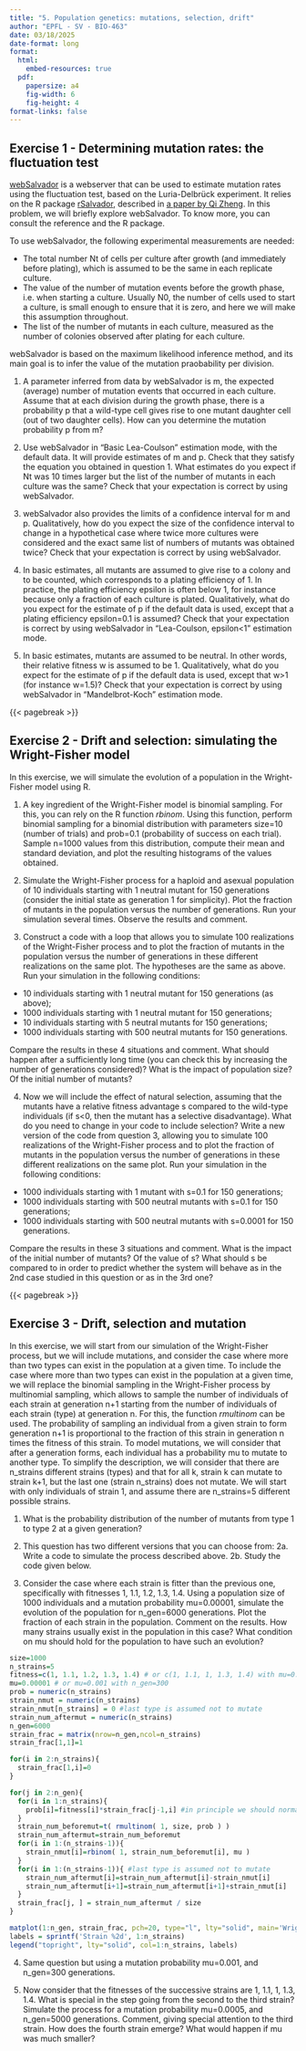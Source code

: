 ```yaml
---
title: "5. Population genetics: mutations, selection, drift"
author: "EPFL - SV - BIO-463"
date: 03/18/2025
date-format: long
format:
  html:
    embed-resources: true
  pdf:
    papersize: a4
    fig-width: 6
    fig-height: 4
format-links: false
---
```



## Exercise 1 - Determining mutation rates: the fluctuation test

[webSalvador](https://websalvador.eeeeeric.com/) is a webserver that can be used to estimate mutation rates using the fluctuation test, based on the Luria-Delbrück experiment.
It relies on the R package [rSalvador](https://github.com/eeeeeric/rSalvador), described in [a paper by Qi Zheng](https://academic.oup.com/g3journal/article/7/12/3849/6027424).
In this problem, we will briefly explore webSalvador. To know more, you can consult the reference and the R package.

To use webSalvador, the following experimental measurements are needed:

* The total number Nt of cells per culture after growth (and immediately before plating), which is assumed to be the same in each replicate culture. 
* The value of the number of mutation events before the growth phase, i.e. when starting a culture. Usually N0, the number of cells used to start a culture, is small enough to ensure that it is zero, and here we will make this assumption throughout.
* The list of the number of mutants in each culture, measured as the number of colonies observed after plating for each culture.

webSalvador is based on the maximum likelihood inference method, and its main goal is to infer the value of the mutation praobability per division.

1. A parameter inferred from data by webSalvador is m, the expected (average) number of mutation events that occurred in each culture. Assume that at each division during the growth phase, there is a probability p that a wild-type cell gives rise to one mutant daughter cell (out of two daughter cells). How can you determine the mutation probability p from m? 

2. Use webSalvador in "Basic Lea-Coulson" estimation mode, with the default data. It will provide estimates of m and p. Check that they satisfy the equation you obtained in question 1. What estimates do you expect if Nt was 10 times larger but the list of the number of mutants in each culture was the same? Check that your expectation is correct by using webSalvador.

3. webSalvador also provides the limits of a confidence interval for m and p. Qualitatively, how do you expect the size of the confidence interval to change in a hypothetical case where twice more cultures were considered and the exact same list of numbers of mutants was obtained twice? Check that your expectation is correct by using webSalvador.

4. In basic estimates, all mutants are assumed to give rise to a colony and to be counted, which corresponds to a plating efficiency of 1. In practice, the plating efficiency epsilon is often below 1, for instance because only a fraction of each culture is plated. Qualitatively, what do you expect for the estimate of p if the default data is used, except that a plating efficiency epsilon=0.1 is assumed? Check that your expectation is correct by using webSalvador in "Lea-Coulson, epsilon<1" estimation mode.

5. In basic estimates, mutants are assumed to be neutral. In other words, their relative fitness w is assumed to be 1. Qualitatively, what do you expect for the estimate of p if the default data is used, except that w>1 (for instance w=1.5)? Check that your expectation is correct by using webSalvador in "Mandelbrot-Koch" estimation mode.

{{< pagebreak >}}

##  Exercise 2 - Drift and selection: simulating the Wright-Fisher model

In this exercise, we will simulate the evolution of a population in the Wright-Fisher model using R.

1. A key ingredient of the Wright-Fisher model is binomial sampling. For this, you can rely on the R function *rbinom*. Using this function, perform binomial sampling for a binomial distribution with parameters size=10 (number of trials) and prob=0.1 (probability of success on each trial). Sample n=1000 values from this distribution, compute their mean and standard deviation, and plot the resulting histograms of the values obtained.

2. Simulate the Wright-Fisher process for a haploid and asexual population of 10 individuals starting with 1 neutral mutant for 150 generations (consider the initial state as generation 1 for simplicity). Plot the fraction of mutants in the population versus the number of generations. Run your simulation several times. Observe the results and comment.

3. Construct a code with a loop that allows you to simulate 100 realizations of the Wright-Fisher process and to plot the fraction of mutants in the population versus the number of generations in these different realizations on the same plot. The hypotheses are the same as above. Run your simulation in the following conditions:
- 10 individuals starting with 1 neutral mutant for 150 generations (as above);
- 1000 individuals starting with 1 neutral mutant for 150 generations;
- 10 individuals starting with 5 neutral mutants for 150 generations;
- 1000 individuals starting with 500 neutral mutants for 150 generations.

Compare the results in these 4 situations and comment. What should happen after a sufficiently long time (you can check this by increasing the number of generations considered)? What is the impact of population size? Of the initial number of mutants? 

4. Now we will include the effect of natural selection, assuming that the mutants have a relative fitness advantage s compared to the wild-type individuals (if s<0, then the mutant has a selective disadvantage).
What do you need to change in your code to include selection? Write a new version of the code from question 3, allowing you to simulate 100 realizations of the Wright-Fisher process and to plot the fraction of mutants in the population versus the number of generations in these different realizations on the same plot. Run your simulation in the following conditions:
- 1000 individuals starting with 1 mutant with s=0.1 for 150 generations;
- 1000 individuals starting with 500 neutral mutants with s=0.1 for 150 generations;
- 1000 individuals starting with 500 neutral mutants with s=0.0001 for 150 generations.

Compare the results in these 3 situations and comment. What is the impact of the initial number of mutants? Of the value of s? What should s be compared to in order to predict whether the system will behave as in the 2nd case studied in this question or as in the 3rd one?


{{< pagebreak >}}

##  Exercise 3 - Drift, selection and mutation

In this exercise, we will start from our simulation of the Wright-Fisher process, but we will include mutations, and consider the case where more than two types can exist in the population at a given time. 
To include the case where more than two types can exist in the population at a given time, we will replace the binomial sampling in the Wright-Fisher process by multinomial sampling, which allows to sample the number of individuals of each strain at generation n+1 starting from the number of individuals of each strain (type) at generation n. For this, the function *rmultinom* can be used. The probability of sampling an individual from a given strain to form generation n+1 is proportional to the fraction of this strain in generation n times the fitness of this strain.
To model mutations, we will consider that after a generation forms, each individual has a probability mu to mutate to another type. To simplify the description, we will consider that there are n_strains different strains (types) and that for all k, strain k can mutate to strain k+1, but the last one (strain n_strains) does not mutate. 
We will start with only individuals of strain 1, and assume there are n_strains=5 different possible strains.

1. What is the probability distribution of the number of mutants from type 1 to type 2 at a given generation?

2. This question has two different versions that you can choose from:
2a. Write a code to simulate the process described above.
2b. Study the code given below.

3. Consider the case where each strain is fitter than the previous one, specifically with fitnesses 1, 1.1, 1.2, 1.3, 1.4. 
Using a population size of 1000 individuals and a mutation probability mu=0.00001, simulate the evolution of the population for n_gen=6000 generations. Plot the fraction of each strain in the population. Comment on the results. How many strains usually exist in the population in this case? What condition on mu should hold for the population to have such an evolution?

```r
size=1000
n_strains=5
fitness=c(1, 1.1, 1.2, 1.3, 1.4) # or c(1, 1.1, 1, 1.3, 1.4) with mu=0.001 and n_gen=3000
mu=0.00001 # or mu=0.001 with n_gen=300
prob = numeric(n_strains)
strain_nmut = numeric(n_strains)
strain_nmut[n_strains] = 0 #last type is assumed not to mutate
strain_num_aftermut = numeric(n_strains)
n_gen=6000
strain_frac = matrix(nrow=n_gen,ncol=n_strains)
strain_frac[1,1]=1

for(i in 2:n_strains){
  strain_frac[1,i]=0
}

for(j in 2:n_gen){
  for(i in 1:n_strains){
    prob[i]=fitness[i]*strain_frac[j-1,i] #in principle we should normalize so that the entries of prob sum to one, but rmultinom does not require this
  }
  strain_num_beforemut=t( rmultinom( 1, size, prob ) )
  strain_num_aftermut=strain_num_beforemut
  for(i in 1:(n_strains-1)){
    strain_nmut[i]=rbinom( 1, strain_num_beforemut[i], mu )
  }
  for(i in 1:(n_strains-1)){ #last type is assumed not to mutate
    strain_num_aftermut[i]=strain_num_aftermut[i]-strain_nmut[i]
    strain_num_aftermut[i+1]=strain_num_aftermut[i+1]+strain_nmut[i]
  }
  strain_frac[j, ] = strain_num_aftermut / size
}

matplot(1:n_gen, strain_frac, pch=20, type="l", lty="solid", main='Wright-Fisher model with selection and mutations', xlab='Generation', ylab='Mutant fraction')
labels = sprintf('Strain %2d', 1:n_strains)
legend("topright", lty="solid", col=1:n_strains, labels)
```

4. Same question but using a mutation probability mu=0.001, and n_gen=300 generations.

5. Now consider that the fitnesses of the successive strains are 1, 1.1, 1, 1.3, 1.4. What is special in the step going from the second to the third strain? Simulate the process for a mutation probability mu=0.0005, and n_gen=5000 generations. Comment, giving special attention to the third strain. How does the fourth strain emerge? What would happen if mu was much smaller?
